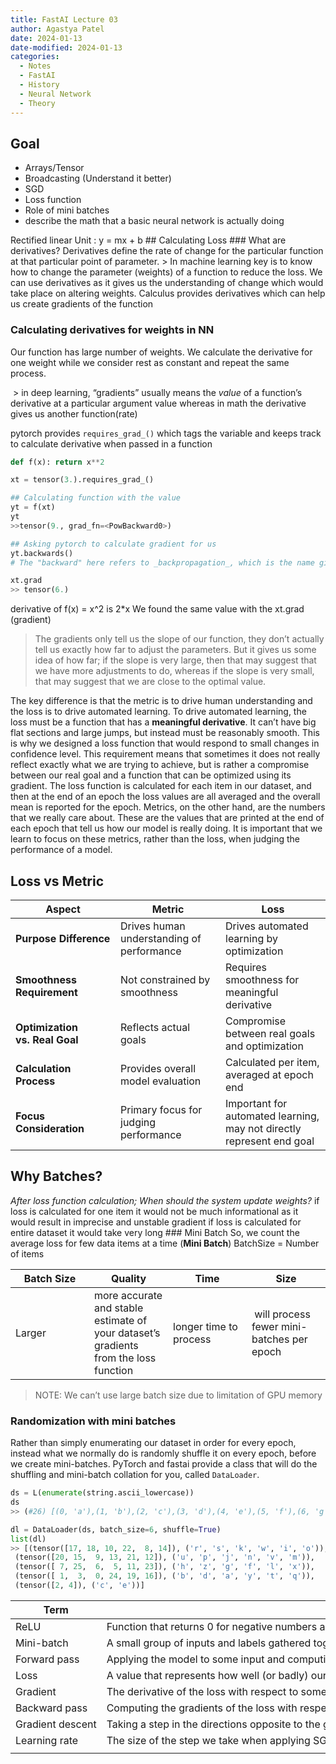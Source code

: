 ```yaml
---
title: FastAI Lecture 03
author: Agastya Patel
date: 2024-01-13
date-modified: 2024-01-13
categories:
  - Notes
  - FastAI
  - History
  - Neural Network
  - Theory
---
```

## Goal
- Arrays/Tensor
- Broadcasting (Understand it better)
- SGD
- Loss function
- Role of mini batches
- describe the math that a basic neural network is actually doing

Rectified linear Unit : y = mx + b
## Calculating Loss
### What are derivatives?
Derivatives define the rate of change for the particular function at that particular point of parameter.
> In machine learning key is to know how to change the parameter (weights) of a function to reduce the loss. We can use derivatives as it gives us the understanding of change which would take place on altering weights. Calculus provides derivatives which can help us create gradients of the function

### Calculating derivatives for weights in NN
Our function has large number of weights. We calculate the derivative for one weight while we consider rest as constant and repeat the same process.

 > in deep learning, "gradients" usually means the _value_ of a function's derivative at a particular argument value whereas in math the derivative gives us another function(rate)

pytorch provides `requires_grad_()` which tags the variable and keeps track to calculate derivative when passed in a function

```py
def f(x): return x**2

xt = tensor(3.).requires_grad_()

## Calculating function with the value 
yt = f(xt)
yt
>>tensor(9., grad_fn=<PowBackward0>)

## Asking pytorch to calculate gradient for us
yt.backwards()
# The "backward" here refers to _backpropagation_, which is the name given to the process of calculating the derivative of each layer.

xt.grad
>> tensor(6.)
```

derivative of f(x) = x^2 is 2\*x
We found the same value with the xt.grad (gradient)

>The gradients only tell us the slope of our function, they don't actually tell us exactly how far to adjust the parameters. But it gives us some idea of how far; if the slope is very large, then that may suggest that we have more adjustments to do, whereas if the slope is very small, that may suggest that we are close to the optimal value.

The key difference is that the metric is to drive human understanding and the loss is to drive automated learning. To drive automated learning, the loss must be a function that has a **meaningful derivative**. It can't have big flat sections and large jumps, but instead must be reasonably smooth. This is why we designed a loss function that would respond to small changes in confidence level. This requirement means that sometimes it does not really reflect exactly what we are trying to achieve, but is rather a compromise between our real goal and a function that can be optimized using its gradient. The loss function is calculated for each item in our dataset, and then at the end of an epoch the loss values are all averaged and the overall mean is reported for the epoch.
Metrics, on the other hand, are the numbers that we really care about. These are the values that are printed at the end of each epoch that tell us how our model is really doing. It is important that we learn to focus on these metrics, rather than the loss, when judging the performance of a model.


## Loss vs Metric
|Aspect|Metric|Loss|
|---|---|---|
|**Purpose Difference**|Drives human understanding of performance|Drives automated learning by optimization|
|**Smoothness Requirement**|Not constrained by smoothness|Requires smoothness for meaningful derivative|
|**Optimization vs. Real Goal**|Reflects actual goals|Compromise between real goals and optimization|
|**Calculation Process**|Provides overall model evaluation|Calculated per item, averaged at epoch end|
|**Focus Consideration**|Primary focus for judging performance|Important for automated learning, may not directly represent end goal|
## Why Batches?
*After loss function calculation; When should the system update weights?*
if loss is calculated for one item it would not be much informational as it would result in imprecise and unstable gradient
if loss is calculated for entire dataset it would take very long
### Mini Batch
So, we count the average loss for few data items at a time (**Mini Batch**) 
BatchSize = Number of items

| Batch Size | Quality | Time | Size |
| ---- | ---- | ---- | ---- |
| Larger  | more accurate and stable estimate of your dataset's gradients from the loss function | longer time to process  |  will process fewer mini-batches per epoch |
> NOTE: We can't use large batch size due to limitation of GPU memory  

### Randomization with mini batches
Rather than simply enumerating our dataset in order for every epoch, instead what we normally do is randomly shuffle it on every epoch, before we create mini-batches. PyTorch and fastai provide a class that will do the shuffling and mini-batch collation for you, called `DataLoader`.

```py
ds = L(enumerate(string.ascii_lowercase))
ds
>> (#26) [(0, 'a'),(1, 'b'),(2, 'c'),(3, 'd'),(4, 'e'),(5, 'f'),(6, 'g'),(7, 'h'),(8, 'i'),(9, 'j')...]

dl = DataLoader(ds, batch_size=6, shuffle=True)
list(dl)
>> [(tensor([17, 18, 10, 22,  8, 14]), ('r', 's', 'k', 'w', 'i', 'o')),
 (tensor([20, 15,  9, 13, 21, 12]), ('u', 'p', 'j', 'n', 'v', 'm')),
 (tensor([ 7, 25,  6,  5, 11, 23]), ('h', 'z', 'g', 'f', 'l', 'x')),
 (tensor([ 1,  3,  0, 24, 19, 16]), ('b', 'd', 'a', 'y', 't', 'q')),
 (tensor([2, 4]), ('c', 'e'))]
```



| Term | Meaning |
| ---- | ---- |
| ReLU | Function that returns 0 for negative numbers and doesn't change positive numbers. |
| Mini-batch | A small group of inputs and labels gathered together in two arrays. A gradient descent step is updated on this batch (rather than a whole epoch). |
| Forward pass | Applying the model to some input and computing the predictions. |
| Loss | A value that represents how well (or badly) our model is doing. |
| Gradient | The derivative of the loss with respect to some parameter of the model. |
| Backward pass | Computing the gradients of the loss with respect to all model parameters. |
| Gradient descent | Taking a step in the directions opposite to the gradients to make the model parameters a little bit better. |
| Learning rate | The size of the step we take when applying SGD to update the parameters of the model. |
|  |  |